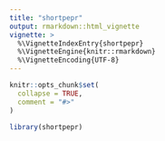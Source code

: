 ```yaml
---
title: "shortpepr"
output: rmarkdown::html_vignette
vignette: >
  %\VignetteIndexEntry{shortpepr}
  %\VignetteEngine{knitr::rmarkdown}
  %\VignetteEncoding{UTF-8}
---
```


```r
knitr::opts_chunk$set(
  collapse = TRUE,
  comment = "#>"
)
```

```r
library(shortpepr)
```
